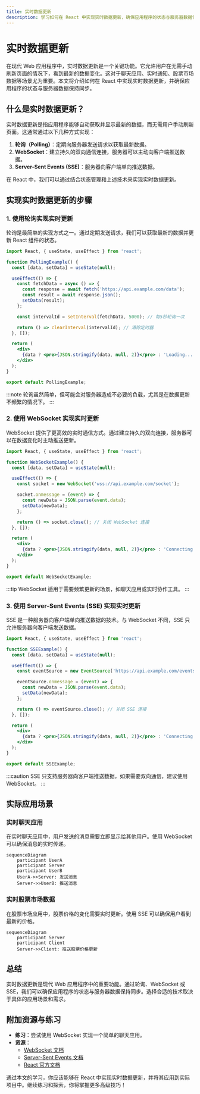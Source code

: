 ```yaml
---
title: 实时数据更新
description: 学习如何在 React 中实现实时数据更新，确保应用程序的状态与服务器数据保持同步。
---
```


# 实时数据更新

在现代 Web 应用程序中，实时数据更新是一个关键功能。它允许用户在无需手动刷新页面的情况下，看到最新的数据变化。这对于聊天应用、实时通知、股票市场数据等场景尤为重要。本文将介绍如何在 React 中实现实时数据更新，并确保应用程序的状态与服务器数据保持同步。

## 什么是实时数据更新？

实时数据更新是指应用程序能够自动获取并显示最新的数据，而无需用户手动刷新页面。这通常通过以下几种方式实现：

1. **轮询（Polling）**：定期向服务器发送请求以获取最新数据。
2. **WebSocket**：建立持久的双向通信连接，服务器可以主动向客户端推送数据。
3. **Server-Sent Events (SSE)**：服务器向客户端单向推送数据。

在 React 中，我们可以通过结合状态管理和上述技术来实现实时数据更新。

## 实现实时数据更新的步骤

### 1. 使用轮询实现实时更新

轮询是最简单的实现方式之一。通过定期发送请求，我们可以获取最新的数据并更新 React 组件的状态。

```jsx
import React, { useState, useEffect } from 'react';

function PollingExample() {
  const [data, setData] = useState(null);

  useEffect(() => {
    const fetchData = async () => {
      const response = await fetch('https://api.example.com/data');
      const result = await response.json();
      setData(result);
    };

    const intervalId = setInterval(fetchData, 5000); // 每5秒轮询一次

    return () => clearInterval(intervalId); // 清除定时器
  }, []);

  return (
    <div>
      {data ? <pre>{JSON.stringify(data, null, 2)}</pre> : 'Loading...'}
    </div>
  );
}

export default PollingExample;
```

:::note
轮询虽然简单，但可能会对服务器造成不必要的负载，尤其是在数据更新不频繁的情况下。
:::

### 2. 使用 WebSocket 实现实时更新

WebSocket 提供了更高效的实时通信方式。通过建立持久的双向连接，服务器可以在数据变化时主动推送更新。

```jsx
import React, { useState, useEffect } from 'react';

function WebSocketExample() {
  const [data, setData] = useState(null);

  useEffect(() => {
    const socket = new WebSocket('wss://api.example.com/socket');

    socket.onmessage = (event) => {
      const newData = JSON.parse(event.data);
      setData(newData);
    };

    return () => socket.close(); // 关闭 WebSocket 连接
  }, []);

  return (
    <div>
      {data ? <pre>{JSON.stringify(data, null, 2)}</pre> : 'Connecting...'}
    </div>
  );
}

export default WebSocketExample;
```

:::tip
WebSocket 适用于需要频繁更新的场景，如聊天应用或实时协作工具。
:::

### 3. 使用 Server-Sent Events (SSE) 实现实时更新

SSE 是一种服务器向客户端单向推送数据的技术。与 WebSocket 不同，SSE 只允许服务器向客户端发送数据。

```jsx
import React, { useState, useEffect } from 'react';

function SSEExample() {
  const [data, setData] = useState(null);

  useEffect(() => {
    const eventSource = new EventSource('https://api.example.com/events');

    eventSource.onmessage = (event) => {
      const newData = JSON.parse(event.data);
      setData(newData);
    };

    return () => eventSource.close(); // 关闭 SSE 连接
  }, []);

  return (
    <div>
      {data ? <pre>{JSON.stringify(data, null, 2)}</pre> : 'Connecting...'}
    </div>
  );
}

export default SSEExample;
```

:::caution
SSE 只支持服务器向客户端推送数据，如果需要双向通信，建议使用 WebSocket。
:::

## 实际应用场景

### 实时聊天应用

在实时聊天应用中，用户发送的消息需要立即显示给其他用户。使用 WebSocket 可以确保消息的实时传递。

```mermaid
sequenceDiagram
    participant UserA
    participant Server
    participant UserB
    UserA->>Server: 发送消息
    Server->>UserB: 推送消息
```

### 实时股票市场数据

在股票市场应用中，股票价格的变化需要实时更新。使用 SSE 可以确保用户看到最新的价格。

```mermaid
sequenceDiagram
    participant Server
    participant Client
    Server->>Client: 推送股票价格更新
```

## 总结

实时数据更新是现代 Web 应用程序中的重要功能。通过轮询、WebSocket 或 SSE，我们可以确保应用程序的状态与服务器数据保持同步。选择合适的技术取决于具体的应用场景和需求。

## 附加资源与练习

- **练习**：尝试使用 WebSocket 实现一个简单的聊天应用。
- **资源**：
  - [WebSocket 文档](https://developer.mozilla.org/en-US/docs/Web/API/WebSocket)
  - [Server-Sent Events 文档](https://developer.mozilla.org/en-US/docs/Web/API/Server-sent_events)
  - [React 官方文档](https://reactjs.org/docs/hooks-effect.html)

通过本文的学习，你应该能够在 React 中实现实时数据更新，并将其应用到实际项目中。继续练习和探索，你将掌握更多高级技巧！